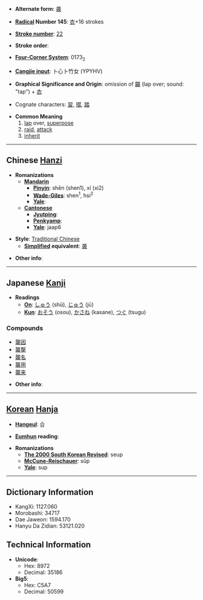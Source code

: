 * '''Alternate form''': [[袭]]

* '''[[Wiktionary:Chinese radical index| Radical]] Number 145''': [[Wiktionary:Chinese radical index 衣|衣]]+16 strokes

* '''[[Wiktionary:Chinese total strokes index|Stroke number]]''': [[Wiktionary:Chinese total strokes index 22|22]]

* '''Stroke order''': 

* '''[[Wiktionary:Chinese four corner index|Four-Corner System]]''': 0173<sub>2</sub>

* '''[[Wiktionary:Chinese Cangjie index|Cangjie input]]''': 卜心卜竹女 (YPYHV)

* '''Graphical Significance and Origin''':<!--会意 + 形声--> omission of [[龖]] (lap over; sound: "tap") + [[衣]]

* Cognate characters: [[習]], [[摺]], [[踏]]

* '''Common Meaning'''
*# [[lap]] over, [[superpose]]
*# [[raid]], [[attack]]
*# [[inherit]]


----

== Chinese [[Hanzi]] ==

* '''Romanizations'''
** '''[[Mandarin]]'''
*** '''[[Pinyin]]''': shēn (shen1), xí (xi2)
*** '''[[Wade-Giles]]''': shen<sup>1</sup>, hsi<sup>2</sup>
*** '''[[Yale]]''': 
** '''[[Cantonese]]'''
*** '''[[Jyutping]]''':
*** '''[[Penkyamp]]''': 
*** '''[[Yale]]''': jaap6

* '''Style''': [[Traditional Chinese]] 
** '''[[Simplified Chinese|Simplified]] equivalent''': [[袭]]

* '''Other info''': 

----

== Japanese [[Kanji]] ==

* '''Readings'''
** '''[[On]]''': [[しゅう]] (shū), [[じゅう]] (jū)
** '''[[Kun]]''': [[おそう]] (osou), [[かさね]] (kasane), [[つぐ]] (tsugu)

===Compounds===
*[[襲因]]
*[[襲撃]]
*[[襲名]]
*[[襲用]]
*[[襲来]]

* '''Other info''':  

----

== [[Korean]] [[Hanja]] ==

* '''[[Hangeul]]''': 습

* '''[[Eumhun]] reading''': 

* '''Romanizations'''
** '''[[The 2000 South Korean Revised Romanization|The 2000 South Korean Revised]]''': seup
** '''[[McCune-Reischauer]]''': sŭp
** '''[[Yale]]''': sup

----

== Dictionary Information ==

* KangXi: 1127.060
* Morobashi: 34717
* Dae Jaweon: 1594.170
* Hanyu Da Zidian: 53121.020

== Technical Information ==

* '''Unicode''':
** Hex: 8972
** Decimal: 35186
* '''Big5''':
** Hex: C5A7
** Decimal: 50599